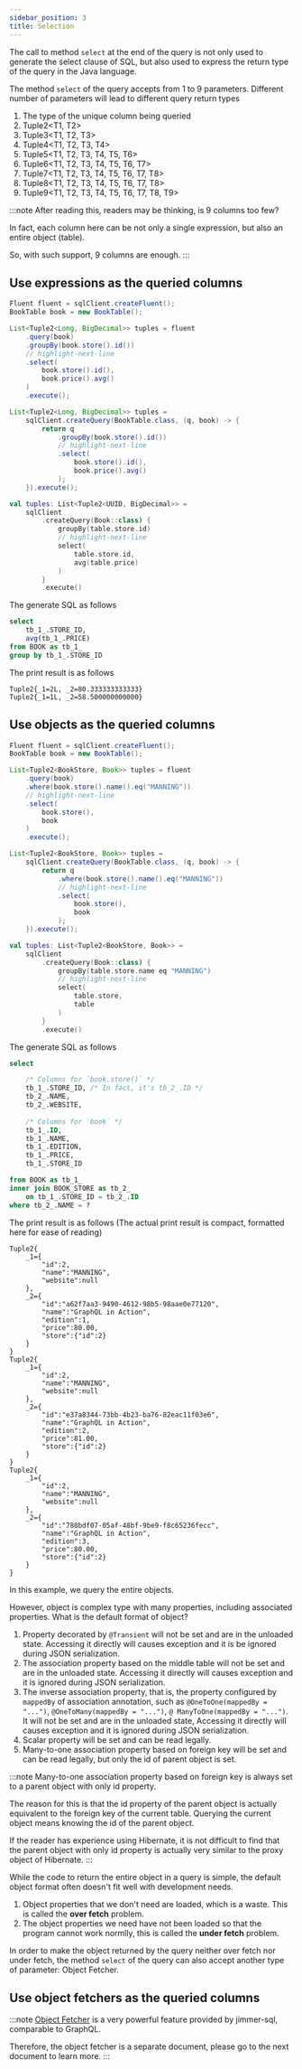 ```yaml
---
sidebar_position: 3
title: Selection
---
```



The call to method `select` at the end of the query is not only used to generate the select clause of SQL, but also used to express the return type of the query in the Java language.

The method `select` of the query accepts from 1 to 9 parameters. Different number of parameters will lead to different query return types

1. The type of the unique column being queried
2. Tuple2&lt;T1, T2&gt;
3. Tuple3&lt;T1, T2, T3&gt;
4. Tuple4&lt;T1, T2, T3, T4&gt;
5. Tuple5&lt;T1, T2, T3, T4, T5, T6&gt;
6. Tuple6&lt;T1, T2, T3, T4, T5, T6, T7&gt;
7. Tuple7&lt;T1, T2, T3, T4, T5, T6, T7, T8&gt;
8. Tuple8&lt;T1, T2, T3, T4, T5, T6, T7, T8&gt;
9. Tuple9&lt;T1, T2, T3, T4, T5, T6, T7, T8, T9&gt;

:::note
After reading this, readers may be thinking, is 9 columns too few?

In fact, each column here can be not only a single expression, but also an entire object (table).

So, with such support, 9 columns are enough.
:::

## Use expressions as the queried columns

<Tabs groupId="language">
<TabItem value="java" label="Java(Fluent)">

```java
Fluent fluent = sqlClient.createFluent();
BookTable book = new BookTable();

List<Tuple2<Long, BigDecimal>> tuples = fluent
    .query(book)
    .groupBy(book.store().id())
    // highlight-next-line
    .select(
        book.store().id(),
        book.price().avg()
    )
    .execute();
```

</TabItem>
<TabItem value="java-lambda" label="Java(Lambda)">

```java
List<Tuple2<Long, BigDecimal>> tuples =
    sqlClient.createQuery(BookTable.class, (q, book) -> {
        return q
            .groupBy(book.store().id())
            // highlight-next-line
            .select(
                book.store().id(),
                book.price().avg()
            );
    }).execute();
```

</TabItem>
<TabItem value="kotlin" label="Kotlin">

```kotlin
val tuples: List<Tuple2<UUID, BigDecimal>> = 
    sqlClient
        .createQuery(Book::class) {
            groupBy(table.store.id)
            // highlight-next-line
            select(
                table.store.id,
                avg(table.price)
            )
        }
        .execute()
```

</TabItem>
</Tabs>

The generate SQL as follows
```sql
select 
    tb_1_.STORE_ID, 
    avg(tb_1_.PRICE) 
from BOOK as tb_1_ 
group by tb_1_.STORE_ID
```

The print result is as follows
```
Tuple2{_1=2L, _2=80.333333333333}
Tuple2{_1=1L, _2=58.500000000000}
```

## Use objects as the queried columns

<Tabs groupId="language">
<TabItem value="java" label="Java(Fluent)">

```java
Fluent fluent = sqlClient.createFluent();
BookTable book = new BookTable();

List<Tuple2<BookStore, Book>> tuples = fluent
    .query(book)
    .where(book.store().name().eq("MANNING"))
    // highlight-next-line
    .select(
        book.store(),
        book
    )
    .execute();
```

</TabItem>
<TabItem value="java-lambda" label="Java(Lambda)">

```java
List<Tuple2<BookStore, Book>> tuples =
    sqlClient.createQuery(BookTable.class, (q, book) -> {
        return q
            .where(book.store().name().eq("MANNING"))
            // highlight-next-line
            .select(
                book.store(),
                book
            );
    }).execute();
```

</TabItem>
<TabItem value="kotlin" label="Kotlin">

```kotlin
val tuples: List<Tuple2<BookStore, Book>> = 
    sqlClient
        .createQuery(Book::class) {
            groupBy(table.store.name eq "MANNING")
            // highlight-next-line
            select(
                table.store,
                table
            )
        }
        .execute()
```

</TabItem>
</Tabs>

The generate SQL as follows
```sql
select

    /* Columns for `book.store()` */
    tb_1_.STORE_ID, /* In fact, it's tb_2_.ID */
    tb_2_.NAME, 
    tb_2_.WEBSITE, 
    
    /* Columns for `book` */
    tb_1_.ID, 
    tb_1_.NAME, 
    tb_1_.EDITION, 
    tb_1_.PRICE, 
    tb_1_.STORE_ID

from BOOK as tb_1_ 
inner join BOOK_STORE as tb_2_ 
    on tb_1_.STORE_ID = tb_2_.ID 
where tb_2_.NAME = ?
```

The print result is as follows (The actual print result is compact, formatted here for ease of reading)

```
Tuple2{
    _1={
        "id":2,
        "name":"MANNING",
        "website":null
    }, 
    _2={
        "id":"a62f7aa3-9490-4612-98b5-98aae0e77120",
        "name":"GraphQL in Action",
        "edition":1,
        "price":80.00,
        "store":{"id":2}
    }
}
Tuple2{
    _1={
        "id":2,
        "name":"MANNING",
        "website":null
    }, 
    _2={
        "id":"e37a8344-73bb-4b23-ba76-82eac11f03e6",
        "name":"GraphQL in Action",
        "edition":2,
        "price":81.00,
        "store":{"id":2}
    }
}
Tuple2{
    _1={
        "id":2,
        "name":"MANNING",
        "website":null
    }, 
    _2={
        "id":"780bdf07-05af-48bf-9be9-f8c65236fecc",
        "name":"GraphQL in Action",
        "edition":3,
        "price":80.00,
        "store":{"id":2}
    }
}
```

In this example, we query the entire objects.

However, object is complex type with many properties, including associated properties. What is the default format of object?

1. Property decorated by `@Transient` will not be set and are in the unloaded state. Accessing it directly will causes exception and it is be ignored during JSON serialization.
2. The association property based on the middle table will not be set and are in the unloaded state. Accessing it directly will causes exception and it is ignored during JSON serialization.
3. The inverse association property, that is, the property configured by `mappedBy` of association annotation, such as `@OneToOne(mappedBy = "...")`, `@OneToMany(mappedBy = "...")`, `@ ManyToOne(mappedBy = "...")`. It will not be set and are in the unloaded state, Accessing it directly will causes exception and it is ignored during JSON serialization.
4. Scalar property will be set and can be read legally.
5. Many-to-one association property based on foreign key will be set and can be read legally, but only the id of parent object is set.

:::note
Many-to-one association property based on foreign key is always set to a parent object with only id property.

The reason for this is that the id property of the parent object is actually equivalent to the foreign key of the current table. Querying the current object means knowing the id of the parent object.

If the reader has experience using Hibernate, it is not difficult to find that the parent object with only id property is actually very similar to the proxy object of Hibernate.
:::

While the code to return the entire object in a query is simple, the default object format often doesn't fit well with development needs.

1. Object properties that we don't need are loaded, which is a waste. This is called the <b>over fetch</b> problem.
2. The object properties we need have not been loaded so that the program cannot work normlly, this is called the <b>under fetch</b> problem.

In order to make the object returned by the query neither over fetch nor under fetch, the method `select` of the query can also accept another type of parameter: Object Fetcher.

## Use object fetchers as the queried columns

:::note
[Object Fetcher](./fetcher) is a very powerful feature provided by jimmer-sql, comparable to GraphQL.

Therefore, the object fetcher is a separate document, please go to the next document to learn more.
:::